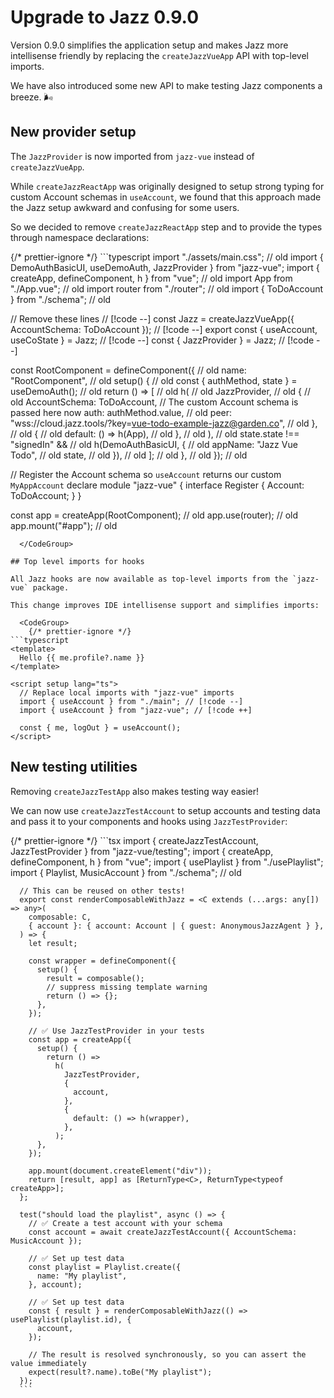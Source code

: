 

# Upgrade to Jazz 0.9.0

Version 0.9.0 simplifies the application setup and makes Jazz more intellisense friendly by
replacing the `createJazzVueApp` API with top-level imports.

We have also introduced some new API to make testing Jazz components a breeze. 🌬️

## New provider setup

The `JazzProvider` is now imported from `jazz-vue` instead of `createJazzVueApp`.

While `createJazzReactApp` was originally designed to setup strong typing for custom Account schemas in `useAccount`,
we found that this approach made the Jazz setup awkward and confusing for some users.

So we decided to remove `createJazzReactApp` step and to provide the types through namespace declarations:

  <CodeGroup>
      {/* prettier-ignore */}
```typescript
import "./assets/main.css"; // old
import { DemoAuthBasicUI, useDemoAuth, JazzProvider } from "jazz-vue";
import { createApp, defineComponent, h } from "vue"; // old
import App from "./App.vue"; // old
import router from "./router"; // old
import { ToDoAccount } from "./schema"; // old

// Remove these lines  // [!code --]
const Jazz = createJazzVueApp<ToDoAccount>({ AccountSchema: ToDoAccount }); // [!code --]
export const { useAccount, useCoState } = Jazz; // [!code --]
const { JazzProvider } = Jazz; // [!code --]

const RootComponent = defineComponent({ // old
  name: "RootComponent", // old
  setup() { // old
    const { authMethod, state } = useDemoAuth(); // old
    return () => [  // old
      h( // old
        JazzProvider, // old
        { // old
          AccountSchema: ToDoAccount, // The custom Account schema is passed here now
          auth: authMethod.value, // old
          peer: "wss://cloud.jazz.tools/?key=vue-todo-example-jazz@garden.co", // old
        }, // old
        { // old
          default: () => h(App), // old
        }, // old
      ), // old
      state.state !== "signedIn" && // old
        h(DemoAuthBasicUI, { // old
          appName: "Jazz Vue Todo", // old
          state, // old
        }), // old
    ]; // old
  }, // old
}); // old

// Register the Account schema so `useAccount` returns our custom `MyAppAccount`
declare module "jazz-vue" {
  interface Register {
    Account: ToDoAccount;
  }
}

const app = createApp(RootComponent); // old
app.use(router); // old
app.mount("#app"); // old
```
  </CodeGroup>

## Top level imports for hooks

All Jazz hooks are now available as top-level imports from the `jazz-vue` package.

This change improves IDE intellisense support and simplifies imports:

  <CodeGroup>
    {/* prettier-ignore */}
```typescript
<template>
  Hello {{ me.profile?.name }}
</template>

<script setup lang="ts">
  // Replace local imports with "jazz-vue" imports
  import { useAccount } from "./main"; // [!code --]
  import { useAccount } from "jazz-vue"; // [!code ++]

  const { me, logOut } = useAccount();
</script>
```
  </CodeGroup>

## New testing utilities

Removing `createJazzTestApp` also makes testing way easier!

We can now use `createJazzTestAccount` to setup accounts and testing data and pass it to
your components and hooks using `JazzTestProvider`:

  <CodeGroup>
      {/* prettier-ignore */}
      ```tsx
      import { createJazzTestAccount, JazzTestProvider } from "jazz-vue/testing";
      import { createApp, defineComponent, h } from "vue";
      import { usePlaylist } from "./usePlaylist";
      import { Playlist, MusicAccount } from "./schema"; // old

      // This can be reused on other tests!
      export const renderComposableWithJazz = <C extends (...args: any[]) => any>(
        composable: C,
        { account }: { account: Account | { guest: AnonymousJazzAgent } },
      ) => {
        let result;

        const wrapper = defineComponent({
          setup() {
            result = composable();
            // suppress missing template warning
            return () => {};
          },
        });

        // ✅ Use JazzTestProvider in your tests
        const app = createApp({
          setup() {
            return () =>
              h(
                JazzTestProvider,
                {
                  account,
                },
                {
                  default: () => h(wrapper),
                },
              );
          },
        });

        app.mount(document.createElement("div"));
        return [result, app] as [ReturnType<C>, ReturnType<typeof createApp>];
      };

      test("should load the playlist", async () => {
        // ✅ Create a test account with your schema
        const account = await createJazzTestAccount({ AccountSchema: MusicAccount });

        // ✅ Set up test data
        const playlist = Playlist.create({
          name: "My playlist",
        }, account);

        // ✅ Set up test data
        const { result } = renderComposableWithJazz(() => usePlaylist(playlist.id), {
          account,
        });

        // The result is resolved synchronously, so you can assert the value immediately
        expect(result?.name).toBe("My playlist");
      });
      ```
  </CodeGroup>
